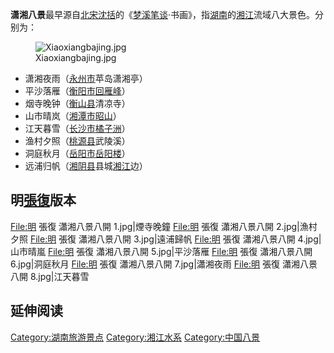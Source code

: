 {{Unreferenced|time=2021-05-04T09:54:43+00:00}}
'''潇湘八景'''最早源自[[北宋|北宋]][[沈括|沈括]]的《[[梦溪笔谈|梦溪笔谈]]·书画》，指[[湖南|湖南]]的[[湘江|湘江]]流域八大景色。分别为：

[[File:Xiaoxiangbajing.jpg|right]]
*潇湘夜雨（[[永州市|永州市]]苹岛潇湘亭）
*平沙落雁（[[衡阳市|衡阳市]][[回雁峰|回雁峰]]）
*烟寺晚钟（[[衡山县|衡山县]]清凉寺）
*山市晴岚（[[湘潭市|湘潭市]][[昭山|昭山]]）
*江天暮雪（[[长沙市|长沙市]][[橘子洲|橘子洲]]）
*渔村夕照（[[桃源县|桃源县]]武陵溪）
*洞庭秋月（[[岳阳市|岳阳市]][[岳阳楼|岳阳楼]]）
*远浦归帆（[[湘阴县|湘阴县]]县城[[湘江|湘江]]边） 
==明[[張復|張復]]版本==

<gallery>
File:明 張復 瀟湘八景八開 1.jpg|煙寺晚鐘
File:明 張復 瀟湘八景八開 2.jpg|漁村夕照
File:明 張復 瀟湘八景八開 3.jpg|遠浦歸帆
File:明 張復 瀟湘八景八開 4.jpg|山市晴嵐
File:明 張復 瀟湘八景八開 5.jpg|平沙落雁
File:明 張復 瀟湘八景八開 6.jpg|洞庭秋月
File:明 張復 瀟湘八景八開 7.jpg|瀟湘夜雨
File:明 張復 瀟湘八景八開 8.jpg|江天暮雪
</gallery>
==延伸阅读==
{{wikisource further reading}}

[[Category:湖南旅游景点|Category:湖南旅游景点]]
[[Category:湘江水系|Category:湘江水系]]
[[Category:中国八景|Category:中国八景]]
{{hunan-stub}}